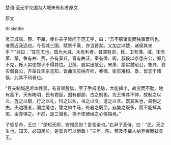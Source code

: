 


楚语·范无宇论国为大城未有利者原文

原文

thisistitle

灵王城陈、蔡、不羹，使仆夫子晳问于范无宇，曰：“吾不服诸夏而独事晋何也，唯晋近我远也。今吾城三国，赋皆千乘，亦当晋矣。又加之以楚，诸侯其来乎？”对曰：“其在志也，国为大城，未有利者。昔郑有京、栎，卫有蒲、戚，宋有萧、蒙，鲁有弁、费，齐有渠丘，晋有曲沃，秦有徵、衙。叔段以京患庄公，郑几不克，栎人实使郑子不得其位。卫蒲、戚实出献公，宋萧、蒙实弑昭公，鲁弁、费实弱襄公，齐渠丘实杀无知，晋曲沃实纳齐师，秦徵、衙实难桓、景，皆志于诸侯，此其不利者也。

“且夫制城邑若体性焉，有首领股肱，至于手拇毛脉，大能掉小，故变而不勤。地有高下，天有晦明，民有君臣，国有都鄙，古之制也。先王惧其不帅，故制之以义，旌之以服，行之以礼，辩之以名，书之以文，道之以言。既其失也，易物之由。夫边境者，国之尾也，譬之如牛马，处暑之既至，蝱䗽之既多，而不能掉其尾，臣亦惧之。不然，是三城也，岂不使诸侯之心惕惕焉。”

子晳复命，王曰：“是知天咫，安知民则？是言诞也。”右尹子革侍，曰：“民，天之生也。知天，必知民矣。是其言可以惧哉！”三年，陈、蔡及不羹人纳弃疾而弑灵王。

